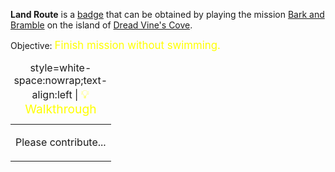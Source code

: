 '''Land Route''' is a [[Badges|badge]] that can be obtained by playing the mission [[Bark and Bramble]] on the island of [[Dread Vine's Cove]].

Objective: <big style="color:yellow">Finish mission without swimming.</big>

{| class="mw-collapsible mw-collapsed"
|+ style=white-space:nowrap;text-align:left | <big style="color:yellow">💡 Walkthrough</big>
|-
| Please contribute...
|}